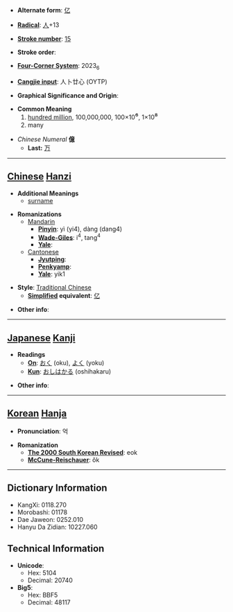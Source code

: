 * '''Alternate form''': [[亿]]

* '''[[Wiktionary:Chinese radical index| Radical]]''': [[Wiktionary:Chinese radical index 人|人]]+13

* '''[[Wiktionary:Chinese total strokes index|Stroke number]]''': [[Wiktionary:Chinese total strokes index 15|15]]

* '''Stroke order''': 

* '''[[Wiktionary:Chinese four corner index|Four-Corner System]]''': 2023<sub>6</sub>

* '''[[Wiktionary:Chinese Cangjie index|Cangjie input]]''': 人卜廿心 (OYTP)

* '''Graphical Significance and Origin''': 

* '''Common Meaning'''
*#[[hundred million]], 100,000,000, 100×10<big>⁶</big>, 1×10<big>⁸</big>
*# many

*''Chinese Numeral'' '''億'''
**'''Last:''' [[万]]

----

== [[Chinese]] [[Hanzi]] ==

*'''Additional Meanings'''
**[[surname]]

* '''Romanizations'''
**[[Mandarin]]
***'''[[Pinyin]]''': yì (yi4), dàng (dang4)
***'''[[Wade-Giles]]''': i<sup>4</sup>, tang<sup>4</sup>
***'''[[Yale]]''': 
**[[Cantonese]]
***'''[[Jyutping]]''':
***'''[[Penkyamp]]''': 
***'''[[Yale]]''': yik1

* '''Style''': [[Traditional Chinese]] 
** '''[[Simplified Chinese|Simplified]] equivalent''': [[亿]]

* '''Other info''': 

----

== [[Japanese]] [[Kanji]] ==

* '''Readings'''
** '''[[On]]''': [[おく]] (oku), [[よく]] (yoku)
** '''[[Kun]]''': [[おしはかる]] (oshihakaru)

* '''Other info''':  

----

== [[Korean]] [[Hanja]] ==

* '''Pronunciation''': 억

* '''Romanization'''
** '''[[The 2000 South Korean Revised Romanization|The 2000 South Korean Revised]]''': eok
** '''[[McCune-Reischauer]]''': ŏk

----

== Dictionary Information ==

* KangXi: 0118.270
* Morobashi: 01178
* Dae Jaweon: 0252.010
* Hanyu Da Zidian: 10227.060

== Technical Information ==

* '''Unicode''':
** Hex: 5104
** Decimal: 20740
* '''Big5''':
** Hex: BBF5
** Decimal: 48117